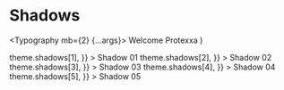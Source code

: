 
<Meta title="Shadows" component={Box} />

# Shadows

  <Typography mb={2} {...args}>
    Welcome Protexxa
  </Typography>
)

<Canvas>
  <Story name="Variants">
    <Box display="flex" flexDirection="row" gap={4}>
      <Box
        display="flex"
        justifyContent="center"
        alignItems="center"
        width="150px"
        height="150px"
        sx={{
          boxShadow: theme => theme.shadows[1],
        }}
      >
        Shadow 01
      </Box>
      <Box
        display="flex"
        justifyContent="center"
        alignItems="center"
        width="150px"
        height="150px"
        sx={{
          boxShadow: theme => theme.shadows[2],
        }}
      >
        Shadow 02
      </Box>
      <Box
        display="flex"
        justifyContent="center"
        alignItems="center"
        width="150px"
        height="150px"
        sx={{
          boxShadow: theme => theme.shadows[3],
        }}
      >
        Shadow 03
      </Box>
      <Box
        display="flex"
        justifyContent="center"
        alignItems="center"
        width="150px"
        height="150px"
        sx={{
          boxShadow: theme => theme.shadows[4],
        }}
      >
        Shadow 04
      </Box>
      <Box
        display="flex"
        justifyContent="center"
        alignItems="center"
        width="150px"
        height="150px"
        sx={{
          boxShadow: theme => theme.shadows[5],
        }}
      >
        Shadow 05
      </Box>
    </Box>
  </Story>
</Canvas>
